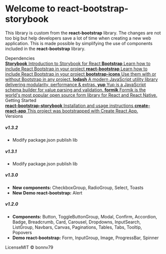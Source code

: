 
<Meta title="Storybook/Introduction" />

<style>{`
  .subheading {
    --mediumdark: '#999999';
    font-weight: 900;
    font-size: 13px;
    color: #999;
    letter-spacing: 6px;
    line-height: 24px;
    text-transform: uppercase;
    margin-bottom: 12px;
    margin-top: 40px;
  }

  .link-list {
    display: grid;
    grid-template-columns: 1fr;
    grid-template-rows: auto;
    row-gap: 10px;
  }

  @media (min-width: 620px) {
    .link-list {
      row-gap: 20px;
      column-gap: 20px;
      grid-template-columns: 1fr 1fr;
    }
  }

  @media all and (-ms-high-contrast:none) {
  .link-list {
      display: -ms-grid;
      -ms-grid-columns: 1fr 1fr;
      -ms-grid-rows: 1fr 1fr;
    }
  }

  .link-item {
    display: block;
    padding: 20px 30px 20px 15px;
    border: 1px solid #00000010;
    border-radius: 5px;
    transition: background 150ms ease-out, border 150ms ease-out, transform 150ms ease-out;
    color: #333333;
    display: flex;
    align-items: flex-start;
  }

  .link-item:hover {
    border-color: #1EA7FD50;
    transform: translate3d(0, -3px, 0);
    box-shadow: rgba(0, 0, 0, 0.08) 0 3px 10px 0;
  }

  .link-item:active {
    border-color: #1EA7FD;
    transform: translate3d(0, 0, 0);
  }

  .link-item strong {
    font-weight: 700;
    display: block;
    margin-bottom: 2px;
  }
  
  .link-item img, i {
    height: 40px;
    width: 40px;
    margin-right: 15px;
    flex: none;
    font-size: 40px;
  }

  .link-item span {
    font-size: 14px;
    line-height: 20px;
  }

  .tip {
    display: inline-block;
    border-radius: 1em;
    font-size: 11px;
    line-height: 12px;
    font-weight: 700;
    background: #E7FDD8;
    color: #66BF3C;
    padding: 4px 12px;
    margin-right: 10px;
    vertical-align: top;
  }

  .tip-wrapper {
    font-size: 13px;
    line-height: 20px;
    margin-top: 40px;
    margin-bottom: 40px;
  }

  .tip-wrapper code {
    font-size: 12px;
    display: inline-block;
  }

  
`}</style>

# Welcome to react-bootstrap-storybook

This library is custom from the <strong>react-bootstrap</strong> library. 
The changes are not too big but help developers save a lot of time when creating a new web application. 
This is made possible by simplifying the use of components included in the <strong>react-bootstrap</strong> library.

<div className="subheading">Dependencies</div>

<div className="link-list">
  <a
    className="link-item"
    href="https://storybook.js.org/docs/react/get-started/introduction"
    target="_blank"
  >
    <i className="bi bi-bookmark"></i>
    <span>
      <strong>Storybook</strong>
      Introduction to Storybook for React
    </span>
  </a>
  <a
    className="link-item"
    href="https://react-bootstrap.github.io/getting-started/introduction/"
    target="_blank"
  >
    <i className="bi bi-bookmark"></i>
    <span>
      <strong>Bootstrap</strong>
      Learn how to include React Bootstrap in your project
    </span>
  </a>
  <a
    className="link-item"
    href="https://react-bootstrap.github.io/components/alerts/"
    target="_blank"
  >
    <i className="bi bi-bookmark"></i>
    <span>
      <strong>react-bootstrap</strong>
      Learn how to include React Bootstrap in your project
    </span>
  </a>
  <a
    className="link-item"
    href="https://icons.getbootstrap.com/"
    target="_blank"
  >
    <i className="bi bi-bookmark"></i>
    <span>
      <strong>bootstrap-icons</strong>
      Use them with or without Bootstrap in any project.
    </span>
  </a>
  <a
    className="link-item"
    href="https://lodash.com/"
    target="_blank"
  >
    <i className="bi bi-bookmark"></i>
    <span>
      <strong>lodash</strong>
      A modern JavaScript utility library delivering modularity, performance & extras.
    </span>
  </a>
  <a
    className="link-item"
    href="https://www.npmjs.com/package/yup"
    target="_blank"
  >
    <i className="bi bi-bookmark"></i>
    <span>
      <strong>yup</strong>
      Yup is a JavaScript schema builder for value parsing and validation.
    </span>
  </a>
   <a
    className="link-item"
    href="https://formik.org/"
    target="_blank"
  >
    <i className="bi bi-bookmark"></i>
    <span>
      <strong>formik</strong>
      Formik is the world's most popular open source form library for React and React Native.
    </span>
  </a>
</div>

<div className="subheading">Getting Started</div>

<div className="link-list">
  <a className="link-item" href="https://www.npmjs.com/package/react-bootstrap-storybook" target="_blank">
    <i className="bi bi-book"></i>
    <span>
      <strong>react-bootstrap-storybook</strong>
      Installation and usage instructions
    </span>
  </a>
  <a className="link-item" href="https://reactjs.org/docs/getting-started.html" target="_blank">
    <i className="bi bi-book"></i>
    <span>
      <strong>create-react-app</strong>
      This project was bootstrapped with Create React App.
    </span>
  </a>
</div>

<div className="subheading">Versions</div>

<h5>v1.3.2</h5>

<ul>
  <li>
    Modify package.json publish lib
  </li>
</ul>

<h5>v1.3.1</h5>

<ul>
  <li>
    Modify package.json publish lib
  </li>
</ul>

<h5>v1.3.0</h5>

<ul>
  <li>
    <strong>New components:</strong> CheckboxGroup, RadioGroup, Select, Toasts
  </li>
   <li>
    <strong>New Demo react-bootstrap:</strong> Alert
  </li>
</ul>

<h5>v1.2.0</h5>

<ul>
  <li>
    <strong>Components:</strong> Button, ToggleButtonGroup, Modal, Confirm, Accordion, Badge, Breadcrumb, Card, Carousel,
    Dropdowns, InputSearch, ListGroup, Navbars, Canvas, Paginations, Tables, Tabs, Tooltip, Popovers
  </li>
  <li>
    <strong>Demo react-bootstrap:</strong> Form, InputGroup, Image, ProgressBar, Spinner
  </li>
</ul>

<div className="tip-wrapper">
  <span className="tip">License</span>MIT © bonnv79
</div>
